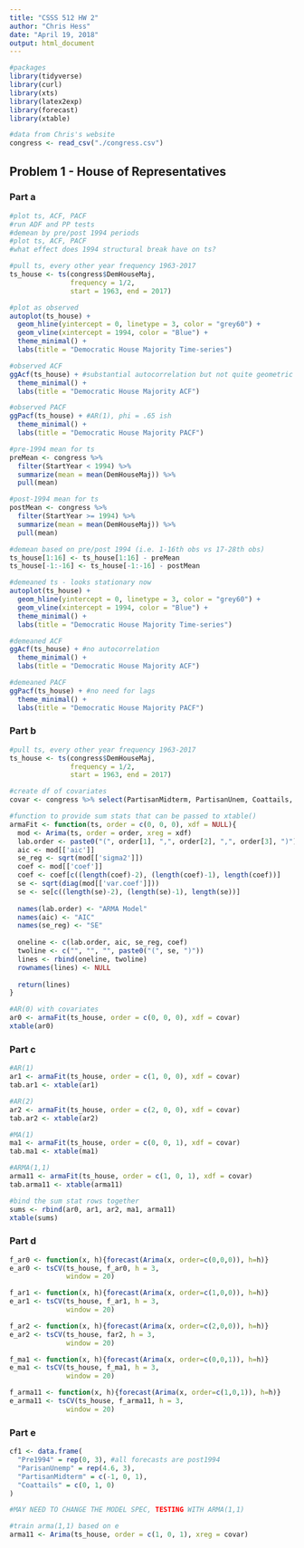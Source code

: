 ```yaml
---
title: "CSSS 512 HW 2"
author: "Chris Hess"
date: "April 19, 2018"
output: html_document
---
```


```r
#packages
library(tidyverse)
library(curl)
library(xts)
library(latex2exp)
library(forecast)
library(xtable)

#data from Chris's website
congress <- read_csv("./congress.csv")
```

## Problem 1 - House of Representatives

### Part a

```r
#plot ts, ACF, PACF
#run ADF and PP tests
#demean by pre/post 1994 periods
#plot ts, ACF, PACF
#what effect does 1994 structural break have on ts?

#pull ts, every other year frequency 1963-2017
ts_house <- ts(congress$DemHouseMaj, 
               frequency = 1/2,
               start = 1963, end = 2017)

#plot as observed
autoplot(ts_house) +
  geom_hline(yintercept = 0, linetype = 3, color = "grey60") +
  geom_vline(xintercept = 1994, color = "Blue") +
  theme_minimal() +
  labs(title = "Democratic House Majority Time-series")

#observed ACF
ggAcf(ts_house) + #substantial autocorrelation but not quite geometric decline
  theme_minimal() +
  labs(title = "Democratic House Majority ACF")

#observed PACF
ggPacf(ts_house) + #AR(1), phi = .65 ish
  theme_minimal() +
  labs(title = "Democratic House Majority PACF")

#pre-1994 mean for ts
preMean <- congress %>% 
  filter(StartYear < 1994) %>% 
  summarize(mean = mean(DemHouseMaj)) %>% 
  pull(mean)

#post-1994 mean for ts
postMean <- congress %>% 
  filter(StartYear >= 1994) %>% 
  summarize(mean = mean(DemHouseMaj)) %>% 
  pull(mean)

#demean based on pre/post 1994 (i.e. 1-16th obs vs 17-28th obs)
ts_house[1:16] <- ts_house[1:16] - preMean 
ts_house[-1:-16] <- ts_house[-1:-16] - postMean

#demeaned ts - looks stationary now
autoplot(ts_house) +
  geom_hline(yintercept = 0, linetype = 3, color = "grey60") +
  geom_vline(xintercept = 1994, color = "Blue") +
  theme_minimal() +
  labs(title = "Democratic House Majority Time-series")

#demeaned ACF
ggAcf(ts_house) + #no autocorrelation
  theme_minimal() +
  labs(title = "Democratic House Majority ACF")

#demeaned PACF
ggPacf(ts_house) + #no need for lags
  theme_minimal() +
  labs(title = "Democratic House Majority PACF")
```

### Part b 

```r
#pull ts, every other year frequency 1963-2017
ts_house <- ts(congress$DemHouseMaj, 
               frequency = 1/2,
               start = 1963, end = 2017)

#create df of covariates
covar <- congress %>% select(PartisanMidterm, PartisanUnem, Coattails, Pre1994)

#function to provide sum stats that can be passed to xtable()
armaFit <- function(ts, order = c(0, 0, 0), xdf = NULL){
  mod <- Arima(ts, order = order, xreg = xdf)
  lab.order <- paste0("(", order[1], ",", order[2], ",", order[3], ")")
  aic <- mod[['aic']]
  se_reg <- sqrt(mod[['sigma2']])
  coef <- mod[['coef']]
  coef <- coef[c((length(coef)-2), (length(coef)-1), length(coef))]
  se <- sqrt(diag(mod[['var.coef']]))
  se <- se[c((length(se)-2), (length(se)-1), length(se))]
  
  names(lab.order) <- "ARMA Model"
  names(aic) <- "AIC"
  names(se_reg) <- "SE"
  
  oneline <- c(lab.order, aic, se_reg, coef)
  twoline <- c("", "", "", paste0("(", se, ")"))
  lines <- rbind(oneline, twoline)
  rownames(lines) <- NULL
  
  return(lines)
}

#AR(0) with covariates
ar0 <- armaFit(ts_house, order = c(0, 0, 0), xdf = covar)
xtable(ar0)
```

### Part c

```r
#AR(1)
ar1 <- armaFit(ts_house, order = c(1, 0, 0), xdf = covar)
tab.ar1 <- xtable(ar1)

#AR(2)
ar2 <- armaFit(ts_house, order = c(2, 0, 0), xdf = covar)
tab.ar2 <- xtable(ar2)

#MA(1)
ma1 <- armaFit(ts_house, order = c(0, 0, 1), xdf = covar)
tab.ma1 <- xtable(ma1)

#ARMA(1,1)
arma11 <- armaFit(ts_house, order = c(1, 0, 1), xdf = covar)
tab.arma11 <- xtable(arma11)

#bind the sum stat rows together
sums <- rbind(ar0, ar1, ar2, ma1, arma11)
xtable(sums)
```

### Part d

```r
f_ar0 <- function(x, h){forecast(Arima(x, order=c(0,0,0)), h=h)}
e_ar0 <- tsCV(ts_house, f_ar0, h = 3,
              window = 20)

f_ar1 <- function(x, h){forecast(Arima(x, order=c(1,0,0)), h=h)}
e_ar1 <- tsCV(ts_house, f_ar1, h = 3,
              window = 20)

f_ar2 <- function(x, h){forecast(Arima(x, order=c(2,0,0)), h=h)}
e_ar2 <- tsCV(ts_house, far2, h = 3,
              window = 20)

f_ma1 <- function(x, h){forecast(Arima(x, order=c(0,0,1)), h=h)}
e_ma1 <- tsCV(ts_house, f_ma1, h = 3,
              window = 20)

f_arma11 <- function(x, h){forecast(Arima(x, order=c(1,0,1)), h=h)}
e_arma11 <- tsCV(ts_house, f_arma11, h = 3,
              window = 20)
```


### Part e

```r
cf1 <- data.frame(
  "Pre1994" = rep(0, 3), #all forecasts are post1994
  "ParisanUnemp" = rep(4.6, 3),
  "PartisanMidterm" = c(-1, 0, 1),
  "Coattails" = c(0, 1, 0)
)

#MAY NEED TO CHANGE THE MODEL SPEC, TESTING WITH ARMA(1,1)

#train arma(1,1) based on e
arma11 <- Arima(ts_house, order = c(1, 0, 1), xreg = covar)

```


